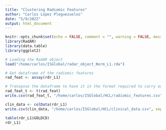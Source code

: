 ```yaml
---
title: "Clustering Radiomic Features"
author: "Carlos López Pleguezuelos"
date: "5/9/2022"
output: html_document
---
```


```r
knitr::opts_chunk$set(echo = FALSE, comment = "", warning = FALSE, message = FALSE, cache = TRUE)
library(RadAR)
library(data.table)
library(ggplot2)
```
```r
# Loading the RadAR object
load("/home/carlos/ISGlobal/radar_object_Norm_L1.rda")
```
```r
# Get dataframe of the radiomic features
rad_feat <- assay(rdr_L1)

# Transpose the dataframe to have it in the format required to carry out the hierarchical clustering
rad_feat_t <- t(rad_feat)
write.csv(rad_feat_t, "/home/carlos/ISGlobal/HCL/radiomic_features.csv", sep = '\t')
```
```r
clin_data <- colData(rdr_L1)
write.csv(clin_data, "/home/carlos/ISGlobal/HCL/clinical_data.csv", sep = "\t")
```
```r
table(rdr_L1$GOLDCD)
rdr_L1$
```


